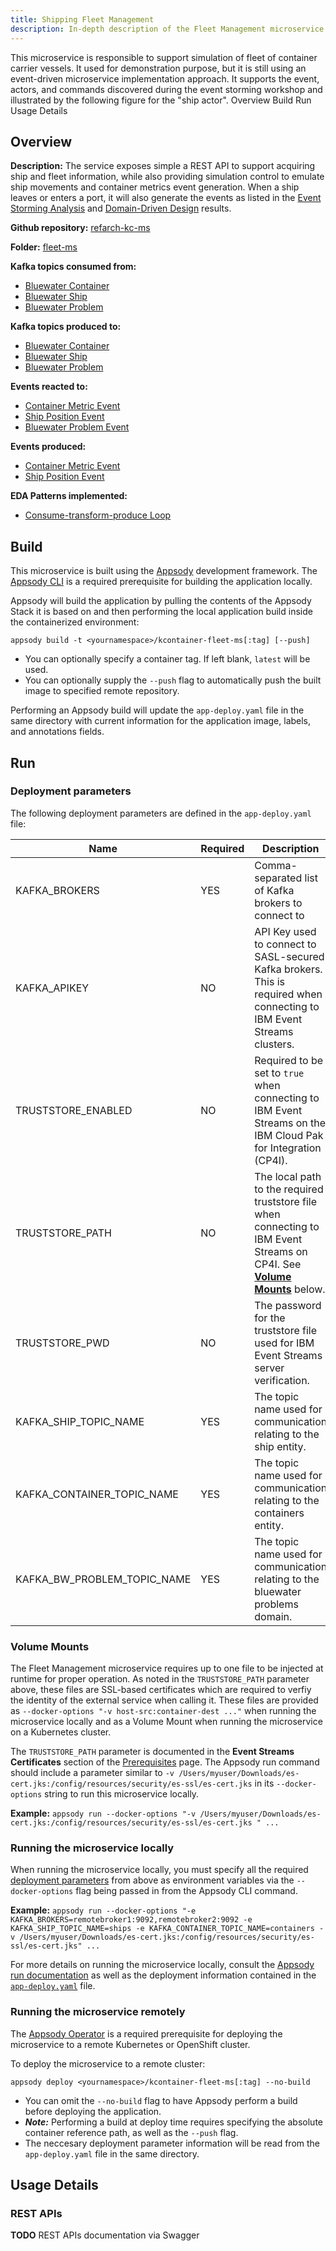 ```yaml
---
title: Shipping Fleet Management
description: In-depth description of the Fleet Management microservice component of the Reefer Container Shipment solution reference implementation.
---
```


<PageDescription>
This microservice is responsible to support simulation of fleet of container carrier vessels. It used for demonstration purpose, but it is still using an event-driven microservice implementation approach. It supports the event, actors, and commands discovered during the event storming workshop and illustrated by the following figure for the "ship actor".
</PageDescription>

<AnchorLinks>
  <AnchorLink>Overview</AnchorLink>
  <AnchorLink>Build</AnchorLink>
  <AnchorLink>Run</AnchorLink>
  <AnchorLink>Usage Details</AnchorLink>
</AnchorLinks>

## Overview

**Description:** The service exposes simple a REST API to support acquiring ship and fleet information, while also providing simulation control to emulate ship movements and container metrics event generation. When a ship leaves or enters a port, it will also generate the events as listed in the [Event Storming Analysis](/implementation/event-storming-analysis/) and [Domain-Driven Design](/implementation/domain-driven-design/) results.

**Github repository:** [refarch-kc-ms](https://github.com/ibm-cloud-architecture/refarch-kc-ms)

**Folder:** [fleet-ms](https://github.com/ibm-cloud-architecture/refarch-kc-ms/tree/master/fleet-ms)

**Kafka topics consumed from:**

- [Bluewater Container](/microservices/topic-details/#bluewater-container-topic)
- [Bluewater Ship](/microservices/topic-details/#bluewater-ship-topic)
- [Bluewater Problem](/microservices/topic-details/#bluewater-problem-topic)

**Kafka topics produced to:**

- [Bluewater Container](/microservices/topic-details/#bluewater-container-topic)
- [Bluewater Ship](/microservices/topic-details/#bluewater-ship-topic)
- [Bluewater Problem](/microservices/topic-details/#bluewater-problem-topic)

**Events reacted to:**

- [Container Metric Event](/microservices/event-details/#container-metric-event)
- [Ship Position Event](/microservices/event-details/#ship-position-event)
- [Bluewater Problem Event](/microservices/event-details/#bluewater-problem-event)

**Events produced:**

- [Container Metric Event](/microservices/event-details/#container-metric-event)
- [Ship Position Event](/microservices/event-details/#ship-position-event)

**EDA Patterns implemented:**

- [Consume-transform-produce Loop](/implementation/consume-transform-produce/)

## Build

This microservice is built using the [Appsody](https://appsody.dev/) development framework. The [Appsody CLI](https://appsody.dev/docs/installing/installing-appsody) is a required prerequisite for building the application locally.

Appsody will build the application by pulling the contents of the Appsody Stack it is based on and then performing the local application build inside the containerized environment:

`appsody build -t <yournamespace>/kcontainer-fleet-ms[:tag] [--push]`

- You can optionally specify a container tag. If left blank, `latest` will be used.
- You can optionally supply the `--push` flag to automatically push the built image to specified remote repository.

Performing an Appsody build will update the `app-deploy.yaml` file in the same directory with current information for the application image, labels, and annotations fields.

## Run

### Deployment parameters

The following deployment parameters are defined in the `app-deploy.yaml` file:

| Name                                     | Required | Description                                                                                                            |
|------------------------------------------|----------|------------------------------------------------------------------------------------------------------------------------|
| KAFKA_BROKERS                            | YES      | Comma-separated list of Kafka brokers to connect to                                                                    |
| KAFKA_APIKEY                             | NO       | API Key used to connect to SASL-secured Kafka brokers. This is required when connecting to IBM Event Streams clusters. |
| TRUSTSTORE_ENABLED                       | NO       | Required to be set to `true` when connecting to IBM Event Streams on the IBM Cloud Pak for Integration (CP4I).         |
| TRUSTSTORE_PATH                          | NO       | The local path to the required truststore file when connecting to IBM Event Streams on CP4I. See [**Volume Mounts**](#volume-mounts) below.  |
| TRUSTSTORE_PWD                           | NO       | The password for the truststore file used for IBM Event Streams server verification.                                   |
| KAFKA_SHIP_TOPIC_NAME                    | YES      | The topic name used for communication relating to the ship  entity.                                                    |
| KAFKA_CONTAINER_TOPIC_NAME               | YES      | The topic name used for communication relating to the containers entity.                                               |
| KAFKA_BW_PROBLEM_TOPIC_NAME              | YES      | The topic name used for communication relating to the bluewater problems domain.                                      |

### Volume Mounts

The Fleet Management microservice requires up to one file to be injected at runtime for proper operation. As noted in the `TRUSTSTORE_PATH` parameter above, these files are SSL-based certificates which are required to verfiy the identity of the external service when calling it. These files are provided as `--docker-options "-v host-src:container-dest ..."` when running the microservice locally and as a Volume Mount when running the microservice on a Kubernetes cluster.

The `TRUSTSTORE_PATH` parameter is documented in the **Event Streams Certificates** section of the [Prerequisites](/microservices/prereqs/#ibm-event-streams-on-redhat-openshift-container-platform) page. The Appsody run command should include a parameter similar to `-v /Users/myuser/Downloads/es-cert.jks:/config/resources/security/es-ssl/es-cert.jks` in its `--docker-options` string to run this microservice locally.

**Example:** `appsody run --docker-options "-v /Users/myuser/Downloads/es-cert.jks:/config/resources/security/es-ssl/es-cert.jks " ...`

### Running the microservice locally

When running the microservice locally, you must specify all the required [deployment parameters](#deployment-parameters) from above as environment variables via the `--docker-options` flag being passed in from the Appsody CLI command.

**Example:** `appsody run --docker-options "-e KAFKA_BROKERS=remotebroker1:9092,remotebroker2:9092 -e KAFKA_SHIP_TOPIC_NAME=ships -e KAFKA_CONTAINER_TOPIC_NAME=containers -v /Users/myuser/Downloads/es-cert.jks:/config/resources/security/es-ssl/es-cert.jks" ...`

For more details on running the microservice locally, consult the [Appsody run documentation](https://appsody.dev/docs/using-appsody/local-development#appsody-local-development) as well as the deployment information contained in the [`app-deploy.yaml`](https://github.com/ibm-cloud-architecture/refarch-kc-ms/blob/master/fleet-ms/app-deploy.yaml) file.

### Running the microservice remotely

The [Appsody Operator](https://appsody.dev/docs/reference/appsody-operator/) is a required prerequisite for deploying the microservice to a remote Kubernetes or OpenShift cluster.

To deploy the microservice to a remote cluster:

`appsody deploy <yournamespace>/kcontainer-fleet-ms[:tag] --no-build`

- You can omit the `--no-build` flag to have Appsody perform a build before deploying the application.
- _**Note:**_ Performing a build at deploy time requires specifying the absolute container reference path, as well as the `--push` flag.
- The neccesary deployment parameter information will be read from the `app-deploy.yaml` file in the same directory.

## Usage Details

### REST APIs

<InlineNotification kind="info"><strong>TODO</strong> REST APIs documentation via Swagger</InlineNotification>

<!--

## Implementation Details

## The model

A fleet will have one to many ships. Fleet has id and name. Ship has ID, name, status, position, port and type. Ship carries containers. Container has id, and metrics like amp, temperature. Here is an example of JSON document illustrating this model:
```json
 {
    "id": "f1",
    "name": "KC-NorthAtlantic",
    "ships": [
      {
         "name": "MarieRose",
        "latitude": "37.8044",
        "longitude": "-122.2711",
        "status": "Docked",
        "port": "Oakland",
        "type": "Carrier",
        "maxRow": 3,
        "maxColumn": 7,
         "numberOfContainers" : 17,
         "containers": [
             {"id":"c_2","type":"Reefer","temperature":10,"amp":46,"status":"RUN","row":0,"column":2,"shipId":"MarieRose"}
         ],
      }],
}
```

## Code

The base of the project was created using IBM Microclimate using microprofile / Java EE template deployable in WebSphere Liberty. Once, the project template was generated, we applied a Test Driven Development approach to develop the application logic. But first let define some use stories we want to support in this simulator.

### Code organization

The following package structure is used:
* `ibm.labs.kc.model` for the domain specific model.
* `ibm.labs.kc.app.kafka` kafka consumer and producer and config management.
* `ibm.labs.kc.app.rest` set of REST resources with API definitions
* `ibm.labs.kc.dao` data access object for ship and fleet. Use mockup no backend DB yet.
* `ibm.labs.kc.event.model` event definitions for the kafka topic payload
* `ibm.labs.kc.simulator` simulators for the demo as we do not have real ships... yet.

The most important properties are defined in the config.properties file under `src/main/resources`.

### Test Driven Development

Test driven development should be used to develop microservice as it helps to develop by contract and think about how each function should work from a client point of view. [This article](https://cloudcontent.mybluemix.net/cloud/garage/content/code/practice_test_driven_development) introduces the practice.
To apply TDD we want to describe our approach for this project, by starting by the tests.

#### Start simple

As an example of TDD applied to this project, we want to test the "get the list of fleets" feature. As this code is built by iteration, the first iteration is to get the fleet definition and ships definition from files. The `src/main/resources` folder includes a json file to define the fleets. We do not need an external datasource for this mockup solution.

The json is an array of fleet definitions, something like:
```json
[
  {
    "id": "f1",
    "name": "KC-NorthAtlantic",
    "ships": [ ]
  }
]
```

So starting from the test, we implemented in `src/test/java` the `TestReadingFleet` class to test a FleetService. The service will provide the business interface and it will use a data access object to go to the datasource.

The first test may look like the basic code below:

```java
public void testGetAllFleets() {
    FleetDAO dao = new FleetDAOMockup("Fleet.json");
	FleetService serv = new FleetService(dao);
    List<Fleet> f = serv.getFleets();
	Assert.assertNotNull(f);
	Assert.assertTrue(f.size() >= 1);
}
```

After generating class placeholder and java interface, executing the test fails, and we need to implement the DAO and the service operation `getFleets()`. In the FleetService we simply delegate to the DAO.

```java
public List<Fleet> getFleets() {
		return new ArrayList<Fleet>(dao.getFleets());
	}
```

In the future, we may want to filter out the ships or separate fleet from ship in different json files so some logic may be added in this `getFleets()` function. The DAO is defined via an interface, and we add a Factory to build DAO implementation depending on the configuration. The DAO implementation at first is loadding data from file.

To execute all the tests outside of the Eclipse IDE, we use the maven: `mvn test`.

Quickly we can see that the DAO may be more complex than expected so we add unit tests for the DAO too. After 10, 15 minutes we have a service component and a DAO with Factory and Mockup implementation created and tested.

The Fleet service needs to be exposed as REST api, so we add the JAXRS annotations inside the service class to the method we want to expose.

```java
@Path("fleets")
public class FleetService {

    @GET
    @Produces(MediaType.APPLICATION_JSON)
	public List<Fleet> getFleets() {}
}
```

So now if we want to test at the API level, we need to do integration tests. This is where **IBM Microclimate** is coming handy as it created a nice example with `HealthEndpointIT` test class to get us started. All integration tests are defined in the `it` java package so we can control the maven life cycle and execute the integration tests when the environment is ready. The `pom.xml` defines configuration using the `maven Failsafe Plugin` which is designed to run integration tests. This Maven plugin has four phases for running integration tests:

* **pre-integration-test** for setting up the integration test environment.
* **integration-test** for running the integration tests.
* **post-integration-test** for tearing down the integration test environment.
* **verify** for checking the results of the integration tests.

The pre-integration-test phase loads IBM Liberty server via another maven plugin: [liberty-maven-app-parent](https://github.com/WASdev/ci.maven/blob/master/docs/parent-pom.md) so that the API can be tested from the app server.

To execute the integration tests do a `mvn verify`.

By using the same code approach as `HealthEndpointIT` we created a `TestFleetAPIsIT` Junit test class.

The environment properties are set in the `pom.xml` file.

```java
    protected String port = System.getProperty("liberty.test.port");
	protected String warContext = System.getProperty("war.context");
    protected String baseUrl = "http://localhost:" + port + "/" + warContext;
    // .... then get a HTTP client and perform a HTTP GET
    Client client = ClientBuilder.newClient();
	Invocation.Builder invoBuild = client.target(url).request();
    Response response = invoBuild.get();
    String fleetsAsString=response.readEntity(String.class);
    //..
```

If you need to debug this test inside Eclipse, you need to start the liberty server as an external process by using `mvn liberty:run-server`.

The second logic we want to TDD is the simulation.

#### Ship Simulator

The simulation of the different container events is done in the class `BadEventSimulator`. But this class is used in a Runner, the `ShipRunner`. The approach is to move the ship to the next position as defined in the separate csv file (named by the ship's name), then to send the new ship position, and the container metrics at that position as events. So the simulator uses two Kafka producers, one for the ship position and one for the container metrics.
The topic names are defined in the `src/main/resource/config.properties` as well as the Kafka parameters. If you did not configure your kafka server, we have a script to create those topics [here](https://github.com/ibm-cloud-architecture/refarch-kc/tree/master/scripts/createLocalTopics.sh)

From a test point of view we want to create a simulation controller instance, call the service simulation operation and verify the impacted container:

```java
@Test
	public void validateContainerDown() {
        serv =  new ShipService();
		ShipSimulationControl ctl = new ShipSimulationControl("JimminyCricket", ShipSimulationControl.REEFER_DOWN);
		ctl.setNumberOfMinutes(1);
		Response res = serv.performSimulation(ctl);
        Ship s = (Ship)res.getEntity();
        Assert.assertTrue(s.getContainers().get(0).get(3).getStatus().equals(Container.STATUS_DOWN));
    }
```
Event after adding the ShipSimulationControl Java Bean and the operation performSimulation into the service... we have a problem... How to unit tests without sending message to Kafka?.

The ShipRunner is a Runnable class and uses the `positionPublisher` and `containerPublisher` which are standard Kafka producers.
Here is a code snippet for the `run()` method of the `ShipRunner`: The ship positions are loaded from a file in the class loader and then for each container in the boat, send metrics.

```java
try  {
    for (Position p : this.positions) {
        // ships publish their position to a queue
        ShipPosition sp = new ShipPosition(this.shipName,p.getLatitude(),p.getLongitude());
        positionPublisher.publishShipPosition(sp);

        // Then publish the state of their containers
        for (List<Container> row :  ship.getContainers()) {
            for (Container c : row) {
                ContainerMetric cm = BadEventSimulator.buildContainerMetric(this.shipName,c,dateFormat.format(currentWorldTime));
                containerPublisher.publishContainerMetric(cm);
            }
        }
        currentWorldTime=modifyTime(currentWorldTime);
        Thread.sleep(Math.round(this.numberOfMinutes*60000/this.positions.size()));
    }
} catch (InterruptedException e) {
```

So to avoid using kafka for unit tests, we can use mockito to mockup the producers. We encourage to read this [Mockito tutorial](https://javacodehouse.com/blog/mockito-tutorial/) and [this one.](http://www.vogella.com/tutorials/Mockito/article.html#testing-with-mock-objects) to have some basic knowledge on how to use mockito. We added the following dependency in the `pom.xml`.

```xml
<dependency>
    <groupId>org.mockito</groupId>
    <artifactId>mockito-core</artifactId>
    <version>2.23.4</version>
    <scope>test</scope>
</dependency>
```

Add a constructor in `ShipRunner` so we can inject the producer. The test can use mockup at the simulator level or at the producer level. Here is an example in the unit test class of injecting for producer:
```java
 @Mock
 static PositionPublisher positionPublisherMock;
 @Mock
 static ContainerPublisher containerPublisherMock;

 @Rule public MockitoRule mockitoRule = MockitoJUnit.rule();


 @Test
 public void validateContainerFire() {
     // use dependency injection via constructor.
    ShipRunner sr = new ShipRunner(positionPublisherMock, containerPublisherMock);
	ShipSimulator s = new ShipSimulator(sr);
    serv =  new ShipService(DAOFactory.buildOrGetShipDAOInstance("Fleet.json"),s);
    // ..
    Response res = serv.performSimulation(ctl);
}
```
Now the tests succeed and do not send any message to Kafka.

### APIs definition

We can define the API using yaml file and generates code from there, but we are using a TDD approach we start by the code: so we need to add API annotations to get the Swagger generated for us. The MicroProfile OpenAPI specification provides a set of Java interfaces and programming models that allow Java developers to natively produce OpenAPI v3 documents from their JAX-RS applications. We added annotations to the resource classes to support API documentation. Here is an example of microprofile openapi annotations.

```java
@Operation(summary = "Get fleet by fleet name",description=" Retrieve a fleet with ships from is unique name")
@APIResponses(
    value = {
        @APIResponse(
            responseCode = "404",
            description = "fleet not found",
            content = @Content(mediaType = "text/plain")),
        @APIResponse(
            responseCode = "200",
            description = "fleet retrieved",
            content = @Content(mediaType = "application/json",
            schema = @Schema(implementation = Fleet.class))) })
	public Fleet getFleetByName(
			@Parameter(
		            description = "The fleetname to get ships data",
		            required = true,
		            example = "KC-NorthFleet",
		            schema = @Schema(type = SchemaType.STRING))
			@PathParam("fleetName") String fleetName) {
            }
```

In the Liberty configuration file: `src/main/liberty/server.xml` we added the following features:
```
<feature>jaxrs-2.0</feature>
<feature>openapi-3.0</feature>
<feature>restConnector-2.0</feature>
```
Once the server is restarted, we first go to http://localhost:9080/api/explorer to access the API definitions and even we are able to test it:

![](images/fleets-api.png)

A summary of the operations defined for this simulator are:

 | API | Description |
 | --- | --- |
 | GET '/fleetms/fleets/' | Get the list of fleet |
 | GET '/fleetms/fleets/:fleetname' | Get the ships of a given fleet |
 | POST '/fleetms/fleets/simulate' | Start to simulate ships movements |
 | POST '/fleetms/ships/simulate' | Start to simulate ship movements and container metrics generation |

![](images/fleetms-apis.png)

## Running integration tests with Kafka

By adding simulation tests we need to have kafka running now. We have deployed Kafka and Zookeeper to Kubernetes on Docker Edge for Mac and are able to connect to `docker-for-desktop` cluster. We have described this type of deployment [in this note for Kafka](https://github.com/ibm-cloud-architecture/refarch-eda/blob/master/deployments/kafka/README.md) and [this note for zookeeper](https://github.com/ibm-cloud-architecture/refarch-eda/blob/master/deployments/zookeeper/README.md)

As an alternate you can use the docker image from [confluent.io](https://docs.confluent.io/current/installation/docker/docs/installation/single-node-client.html#single-node-basic) and docker-compose to start zookeeper and kafka single broker.

We use environment variables to control the configuration:

  | Variable | Role | Values |
  | --- | --- | --- |
  | KAFKA_ENV | Define what Kafka to use | We propose 3 values: LOCAL, IBMCLOUD, ICP |
  | KAFKA_BROKERS | IP addresses and port number of the n brokers configured in your environment | |

The pom.xml uses those variables to use the local kafka for the integration tests:

```
<configuration>
        <environmentVariables>
            <KAFKA_ENV>LOCAL</KAFKA_ENV>
            <KAFKA_BROKERS>gc-kafka-0.gc-kafka-hl-svc.greencompute.svc.cluster.local:32224</KAFKA_BROKERS>
        </environmentVariables>
```

One interesting integration test is defined in the class `it.FireContainerSimulationIT.java` as it starts a Thread running a ContainerConsumer (bullet 1 in figure below) which uses Kafka api to get `Container events` (class `ibm.labs.kc.event.model.ContainerMetric`) from the `bluewaterContainer` topic, and then calls the POST HTTP end point (2): `http://localhost:9080/fleetms/ships/simulate` with a simulator control object (`ibm.labs.kc.dto.model.ShipSimulationControl`). The application is producing ship position events and container metrics events at each time slot (3). The consumer is getting multiple events (4) from the topic showing some containers are burning:

```json
{"id":"c_2","type":"Reefer","temperature":150,"amp":46,"status":"FIRE","row":0,"column":2,"shipId":"JimminyCricket"},
{"id":"c_3","type":"Reefer","temperature":150,"amp":42,"status":"FIRE","row":0,"column":3,"shipId":"JimminyCricket"}
```

![](images/it-fire-containers.png)

The integration tests are executed with maven:
```
mvn verify
```

-->

